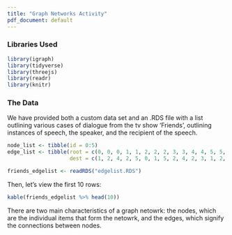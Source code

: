 ```yaml
---
title: "Graph Networks Activity"
pdf_document: default
---
```


### Libraries Used
```r
library(igraph)
library(tidyverse)
library(threejs)
library(readr)
library(knitr)
```

### The Data
We have provided both a custom data set and an .RDS file with a list 
outlining various cases of dialogue from the tv show 'Friends', outlining instances of speech, the speaker, and the recipient of the speech. 
```r
node_list <- tibble(id = 0:5)
edge_list <- tibble(root = c(0, 0, 0, 1, 1, 2, 2, 2, 3, 3, 4, 4, 5, 5, 5),
                    dest = c(1, 2, 4, 2, 5, 0, 1, 5, 2, 4, 2, 3, 1, 2, 4))
```

```r
friends_edgelist <- readRDS("edgelist.RDS") 
```

Then, let's view the first 10 rows:
```r
kable(friends_edgelist %>% head(10))
```

There are two main characteristics of a graph netowrk: the nodes, which are
the individual items that form the netowrk, and the edges, which signify the
connections between nodes.

